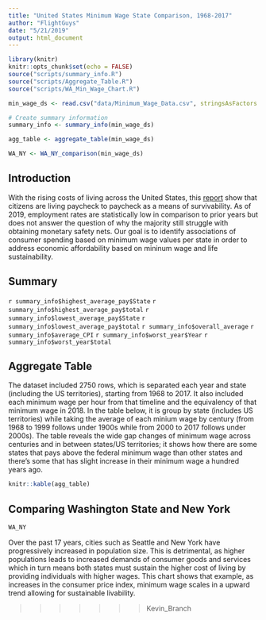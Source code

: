 ```yaml
---
title: "United States Minimum Wage State Comparison, 1968-2017"
author: "FlightGuys"
date: "5/21/2019"
output: html_document
---
```


```r
library(knitr)
knitr::opts_chunk$set(echo = FALSE)
source("scripts/summary_info.R")
source("scripts/Aggregate_Table.R")
source("scripts/WA_Min_Wage_Chart.R")

min_wage_ds <- read.csv("data/Minimum_Wage_Data.csv", stringsAsFactors = FALSE)

# Create summary information
summary_info <- summary_info(min_wage_ds)

agg_table <- aggregate_table(min_wage_ds)

WA_NY <- WA_NY_comparison(min_wage_ds)
```

## Introduction
With the rising costs of living across the United States, this [report](https://www.theguardian.com/commentisfree/2018/jul/29/us-economy-workers-paycheck-robert-reich) 
show that citizens are living paycheck to paycheck as a means of survivability. As of 2019, employment 
rates are statistically low in comparison to prior years but does not answer the question of why 
the majority still struggle with obtaining monetary safety nets. Our goal is to 
identify associations of consumer spending based on minimum wage values per state 
in order to address economic affordability based on mininum wage and life sustainability.

## Summary
`r summary_info$highest_average_pay$State`
`r summary_info$highest_average_pay$total`
`r summary_info$lowest_average_pay$State`
`r summary_info$lowest_average_pay$total`
`r summary_info$overall_average`
`r summary_info$average_CPI`
`r summary_info$worst_year$Year`
`r summary_info$worst_year$total`

## Aggregate Table
The dataset included 2750 rows, which is separated each year and state (including the US territories), starting from 1968 to 2017. It also included each minimum wage per hour from that timeline and the equivalency of that minimum wage in 2018. In the table below, it is group by state (includes US territories) while taking the average of each minium wage by century (from 1968 to 1999 follows under 1900s while from 2000 to 2017 follows under 2000s). The table reveals the wide gap changes of minimum wage across centuries and in between states/US territories; it shows how there are some states that pays above the federal minimum wage than other states and there's some that has slight increase in their minimum wage a hundred years ago.

```r
knitr::kable(agg_table)
```

## Comparing Washington State and New York
```r
WA_NY
```
Over the past 17 years, cities such as Seattle and New York have progressively increased in population size. This is detrimental, as higher populations leads to increased demands of consumer goods and services which in turn means both states must sustain the higher cost of living by providing individuals with higher wages. This chart shows that example, as increases in the consumer price index, minimum wage scales in a upward trend allowing for sustainable livability. 

>>>>>>> Kevin_Branch
